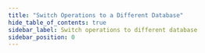 ```yaml
---
title: "Switch Operations to a Different Database"
hide_table_of_contents: true
sidebar_label: Switch operations to different database
sidebar_position: 0
---
```





<LanguageSwitcher supportedLanguages={supportedLanguages} />

<LanguageContent language="csharp">
   <SwitchOperationsToADifferentDatabaseCsharp />
</LanguageContent>

<LanguageContent language="java">
   <SwitchOperationsToADifferentDatabaseJava />
</LanguageContent>

<LanguageContent language="python">
   <SwitchOperationsToADifferentDatabasePython />
</LanguageContent>

<LanguageContent language="php">
   <SwitchOperationsToADifferentDatabasePhp />
</LanguageContent>

<LanguageContent language="nodejs">
   <SwitchOperationsToADifferentDatabaseNodejs />
</LanguageContent>


<!---
### Operations
- [What are Operations](../../../client-api/operations/what-are-operations)


-->